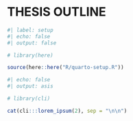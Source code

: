 <!-- %:::% .common h1 begin %:::% -->
# THESIS OUTLINE {.unnumbered}
<!-- %:::% .common h1 end %:::% -->

```r
#| label: setup
#| echo: false
#| output: false

# library(here)

source(here::here("R/quarto-setup.R"))
```

```r
#| echo: false
#| output: asis

# library(cli)

cat(cli:::lorem_ipsum(2), sep = "\n\n")
```
